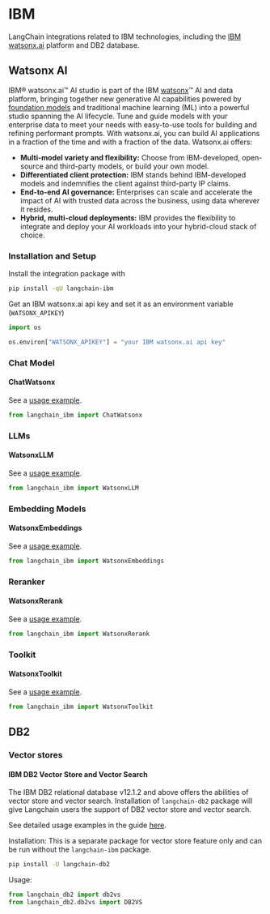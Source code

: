 # IBM

LangChain integrations related to IBM technologies, including the
[IBM watsonx.ai](https://www.ibm.com/products/watsonx-ai) platform and DB2 database.

## Watsonx AI
IBM® watsonx.ai™ AI studio is part of the IBM [watsonx](https://www.ibm.com/watsonx)™ AI and data platform, bringing together new generative
AI capabilities powered by [foundation models](https://www.ibm.com/products/watsonx-ai/foundation-models) and traditional machine learning (ML)
into a powerful studio spanning the AI lifecycle. Tune and guide models with your enterprise data to meet your needs with easy-to-use tools for
building and refining performant prompts. With watsonx.ai, you can build AI applications in a fraction of the time and with a fraction of the data.
Watsonx.ai offers:

- **Multi-model variety and flexibility:** Choose from IBM-developed, open-source and third-party models, or build your own model.
- **Differentiated client protection:** IBM stands behind IBM-developed models and indemnifies the client against third-party IP claims.
- **End-to-end AI governance:** Enterprises can scale and accelerate the impact of AI with trusted data across the business, using data wherever it resides.
- **Hybrid, multi-cloud deployments:** IBM provides the flexibility to integrate and deploy your AI workloads into your hybrid-cloud stack of choice.


### Installation and Setup

Install the integration package with
```bash
pip install -qU langchain-ibm
```

Get an IBM watsonx.ai api key and set it as an environment variable (`WATSONX_APIKEY`)
```python
import os

os.environ["WATSONX_APIKEY"] = "your IBM watsonx.ai api key"
```

### Chat Model

#### ChatWatsonx

See a [usage example](/docs/integrations/chat/ibm_watsonx).

```python
from langchain_ibm import ChatWatsonx
```

### LLMs

#### WatsonxLLM

See a [usage example](/docs/integrations/llms/ibm_watsonx).

```python
from langchain_ibm import WatsonxLLM
```

### Embedding Models

#### WatsonxEmbeddings

See a [usage example](/docs/integrations/text_embedding/ibm_watsonx).

```python
from langchain_ibm import WatsonxEmbeddings
```

### Reranker

#### WatsonxRerank

See a [usage example](/docs/integrations/retrievers/ibm_watsonx_ranker).

```python
from langchain_ibm import WatsonxRerank
```

### Toolkit

#### WatsonxToolkit

See a [usage example](/docs/integrations/tools/ibm_watsonx).

```python
from langchain_ibm import WatsonxToolkit
```

## DB2

### Vector stores

#### IBM DB2 Vector Store and Vector Search

The IBM DB2 relational database v12.1.2 and above offers the abilities of vector store
and vector search. Installation of `langchain-db2` package will give Langchain users
the support of DB2 vector store and vector search.

See detailed usage examples in the guide [here](/docs/integrations/vectorstores/db2).

Installation: This is a separate package for vector store feature only and can be run
without the `langchain-ibm` package.
```bash
pip install -U langchain-db2
```
Usage:
```python
from langchain_db2 import db2vs
from langchain_db2.db2vs import DB2VS
```
